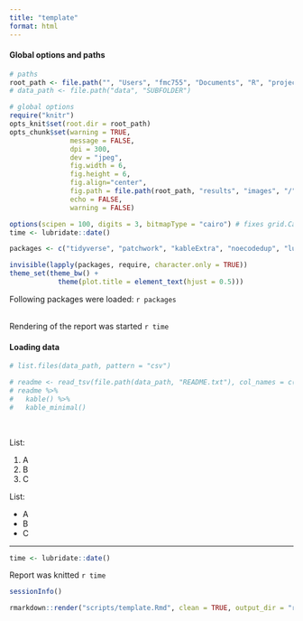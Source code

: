 ```yaml
---
title: "template"
format: html
---
```



#### Global options and paths
```r
# paths
root_path <- file.path("", "Users", "fmc755", "Documents", "R", "projects")
# data_path <- file.path("data", "SUBFOLDER")

# global options
require("knitr")
opts_knit$set(root.dir = root_path)
opts_chunk$set(warning = TRUE,
               message = FALSE,
               dpi = 300,
               dev = "jpeg",
               fig.width = 6,
               fig.height = 6,
               fig.align="center", 
               fig.path = file.path(root_path, "results", "images", "/"),
               echo = FALSE,
               warning = FALSE)

options(scipen = 100, digits = 3, bitmapType = "cairo") # fixes grid.Call warning 
time <- lubridate::date()
```

```r
packages <- c("tidyverse", "patchwork", "kableExtra", "noecodedup", "lubridate")

invisible(lapply(packages, require, character.only = TRUE)) 
theme_set(theme_bw() + 
            theme(plot.title = element_text(hjust = 0.5)))
```
Following packages were loaded: `r packages` <br><br>

Rendering of the report was started `r time` <br>


#### Loading data
```r
# list.files(data_path, pattern = "csv")

# readme <- read_tsv(file.path(data_path, "README.txt"), col_names = c("README"))
# readme %>% 
#   kable() %>% 
#   kable_minimal()
```
<br>

List: <br> 

  1) A
  2) B
  3) C

List: <br> 

  * A 
  * B 
  * C



***
```r
time <- lubridate::date()
```
Report was knitted `r time` <br>


```r
sessionInfo()
```


```r
rmarkdown::render("scripts/template.Rmd", clean = TRUE, output_dir = "reports/")
```
<br>
